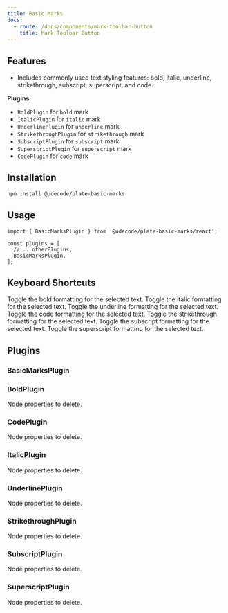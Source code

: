 ```yaml
---
title: Basic Marks
docs:
  - route: /docs/components/mark-toolbar-button
    title: Mark Toolbar Button
---
```


<ComponentPreview name="basic-marks-demo" />

<PackageInfo>

## Features

- Includes commonly used text styling features: bold, italic, underline, strikethrough, subscript, superscript, and code.

</PackageInfo>

**Plugins:**

- `BoldPlugin` for `bold` mark
- `ItalicPlugin` for `italic` mark
- `UnderlinePlugin` for `underline` mark
- `StrikethroughPlugin` for `strikethrough` mark
- `SubscriptPlugin` for `subscript` mark
- `SuperscriptPlugin` for `superscript` mark
- `CodePlugin` for `code` mark

## Installation

```bash
npm install @udecode/plate-basic-marks
```

## Usage

```tsx
import { BasicMarksPlugin } from '@udecode/plate-basic-marks/react';

const plugins = [
  // ...otherPlugins,
  BasicMarksPlugin,
];
```

## Keyboard Shortcuts

<KeyTable>
  <KeyTableItem hotkey="Cmd + B">
    Toggle the bold formatting for the selected text.
  </KeyTableItem>
  <KeyTableItem hotkey="Cmd + I">
    Toggle the italic formatting for the selected text.
  </KeyTableItem>
  <KeyTableItem hotkey="Cmd + U">
    Toggle the underline formatting for the selected text.
  </KeyTableItem>
  <KeyTableItem hotkey="Cmd + E">
    Toggle the code formatting for the selected text.
  </KeyTableItem>
  <KeyTableItem hotkey="Cmd + Shift + X">
    Toggle the strikethrough formatting for the selected text.
  </KeyTableItem>
  <KeyTableItem hotkey="Cmd + ,">
    Toggle the subscript formatting for the selected text.
  </KeyTableItem>
  <KeyTableItem hotkey="Cmd + .">
    Toggle the superscript formatting for the selected text.
  </KeyTableItem>
</KeyTable>

## Plugins

### BasicMarksPlugin

### BoldPlugin

<APIOptions>
<APIItem name="clear" type="string | string[]" optional>
Node properties to delete.

</APIItem>
</APIOptions>

### CodePlugin

<APIOptions>
<APIItem name="clear" type="string | string[]" optional>
Node properties to delete.

</APIItem>
</APIOptions>

### ItalicPlugin

<APIOptions>
<APIItem name="clear" type="string | string[]" optional>
Node properties to delete.

</APIItem>
</APIOptions>

### UnderlinePlugin

<APIOptions>
<APIItem name="clear" type="string | string[]" optional>
Node properties to delete.

</APIItem>
</APIOptions>

### StrikethroughPlugin

<APIOptions>
<APIItem name="clear" type="string | string[]" optional>
Node properties to delete.

</APIItem>
</APIOptions>

### SubscriptPlugin

<APIOptions>
<APIItem name="clear" type="string | string[]" optional>
Node properties to delete.

</APIItem>
</APIOptions>

### SuperscriptPlugin

<APIOptions>
<APIItem name="clear" type="string | string[]" optional>
Node properties to delete.

</APIItem>
</APIOptions>